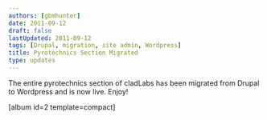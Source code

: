 ```yaml
---
authors: [gbmhunter]
date: 2011-09-12
draft: false
lastUpdated: 2011-09-12
tags: [Drupal, migration, site admin, Wordpress]
title: Pyrotechnics Section Migrated
type: updates
---
```


The entire pyrotechnics section of cladLabs has been migrated from Drupal to Wordpress and is now live. Enjoy!

[album id=2 template=compact]
